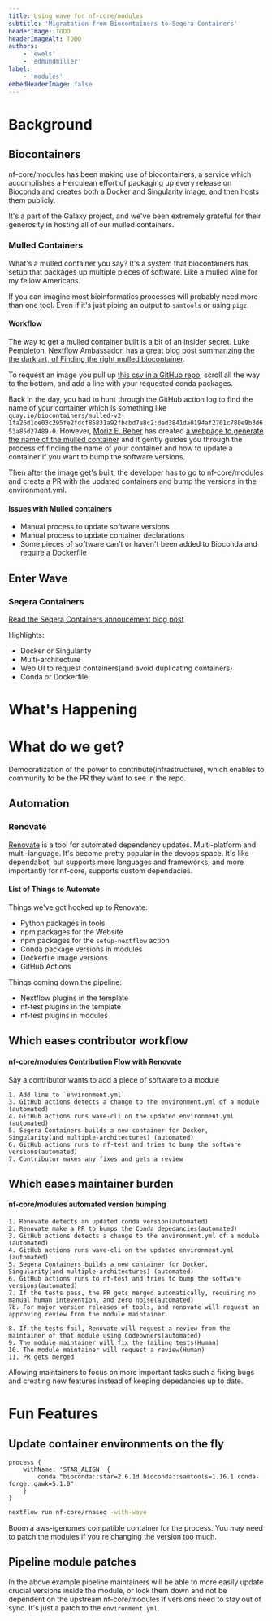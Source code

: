 ```yaml
---
title: Using wave for nf-core/modules
subtitle: 'Migratation from Biocontainers to Seqera Containers'
headerImage: TODO
headerImageAlt: TODO
authors:
    - 'ewels'
    - 'edmundmiller'
label:
    - 'modules'
embedHeaderImage: false
---
```


<!-- Thinking this might need to be a series... -->
<!-- Containers background -->
<!-- nf-core Containers automation -->
<!-- Fun with nf-core containers? -->

# Background

## Biocontainers

nf-core/modules has been making use of biocontainers, a service which accomplishes a Herculean effort of packaging up every release on Bioconda and creates both a Docker and Singularity image, and then hosts them publicly.

It's a part of the Galaxy project, and we've been extremely grateful for their generosity in hosting all of our mulled containers.

### Mulled Containers

What's a mulled container you say? It's a system that biocontainers has setup that packages up multiple pieces of software. Like a mulled wine for my fellow Americans.

If you can imagine most bioinformatics processes will probably need more than one tool. Even if it's just piping an output to `samtools` or using `pigz`.

#### Workflow

The way to get a mulled container built is a bit of an insider secret. Luke Pembleton, Nextflow Ambassador, has [a great blog post summarizing the the dark art, of Finding the right mulled biocontainer](https://lpembleton.rbind.io/posts/mulled-biocontainers/).

<!-- Galaxy docs https://docs.galaxyproject.org/en/master/admin/container_resolvers.html -->

To request an image you pull up [this csv in a GitHub repo](https://github.com/BioContainers/multi-package-containers/blob/master/combinations/hash.tsv), scroll all the way to the bottom, and add a line with your requested conda packages.

Back in the day, you had to hunt through the GitHub action log to find the name of your container which is something like `quay.io/biocontainers/mulled-v2-1fa26d1ce03c295fe2fdcf85831a92fbcbd7e8c2:ded3841da0194af2701c780e9b3d653a85d27489-0`. However, [Moriz E. Beber](https://github.com/Midnighter) has created [a webpage to generate the name of the mulled container](https://midnighter.github.io/mulled) and it gently guides you through the process of finding the name of your container and how to update a container if you want to bump the software versions.

Then after the image get's built, the developer has to go to nf-core/modules and create a PR with the updated containers and bump the versions in the environment.yml.

#### Issues with Mulled containers

-   Manual process to update software versions
-   Manual process to update container declarations
-   Some pieces of software can't or haven't been added to Bioconda and require a Dockerfile
<!-- TODO Maybe mention we've gotten push back about the cost when updating samtools versions? -->

## Enter Wave

### Seqera Containers

[Read the Seqera Containers annoucement blog post](https://seqera.io/news/seqera-containers-to-enable-bioinformatics-reproducibility-and-innovation/)

Highlights:

-   Docker or Singularity
-   Multi-architecture
-   Web UI to request containers(and avoid duplicating containers)
-   Conda or Dockerfile
<!-- - 5 year guarentee? -->

# What's Happening

<!-- TODO Add Indiana Jones pytest-workflow to nf-test meme-->
<!-- TODO Add Indiana Jones pytest-workflow to nf-test meme with Seqera containers overlayed?-->

# What do we get?

Democratization of the power to contribute(infrastructure), which enables to community to be the PR they want to see in the repo.

## Automation

### Renovate

[Renovate](https://docs.renovatebot.com/) is a tool for automated dependency updates. Multi-platform and multi-language. It's become pretty popular in the devops space. It's like dependabot, but supports more languages and frameworks, and more importantly for nf-core, supports custom dependacies.

#### List of Things to Automate

Things we've got hooked up to Renovate:

-   Python packages in tools
-   npm packages for the Website
-   npm packages for the `setup-nextflow` action
-   Conda package versions in modules
-   Dockerfile image versions
-   GitHub Actions

Things coming down the pipeline:

-   Nextflow plugins in the template
-   nf-test plugins in the template
-   nf-test plugins in modules

## Which eases contributor workflow

#### nf-core/modules Contribution Flow with Renovate

Say a contributor wants to add a piece of software to a module

<!-- TODO make this into an actual graph -->

```mermaid
1. Add line to `environment.yml`
3. GitHub actions detects a change to the environment.yml of a module (automated)
4. GitHub actions runs wave-cli on the updated environment.yml (automated)
5. Seqera Containers builds a new container for Docker, Singularity(and multiple-architectures) (automated)
6. GitHub actions runs to nf-test and tries to bump the software versions(automated)
7. Contributor makes any fixes and gets a review
```

## Which eases maintainer burden

<!-- Guess these two can be combined as well -->

#### nf-core/modules automated version bumping

<!-- TODO make this into an actual graph -->

```mermaid
1. Renovate detects an updated conda version(automated)
2. Renovate make a PR to bumps the Conda depedancies(automated)
3. GitHub actions detects a change to the environment.yml of a module (automated)
4. GitHub actions runs wave-cli on the updated environment.yml (automated)
5. Seqera Containers builds a new container for Docker, Singularity(and multiple-architectures) (automated)
6. GitHub actions runs to nf-test and tries to bump the software versions(automated)
7. If the tests pass, the PR gets merged automatically, requiring no manual human intevention, and zero noise(automated)
7b. For major version releases of tools, and renovate will request an approving review from the module maintainer.

8. If the tests fail, Renovate will request a review from the maintainer of that module using Codeowners(automated)
9. The module maintainer will fix the failing tests(Human)
10. The module maintainer will request a review(Human)
11. PR gets merged
```

Allowing maintainers to focus on more important tasks such a fixing bugs and creating new features instead of keeping depedancies up to date.

# Fun Features

<!-- Free wins? -->

## Update container environments on the fly

```nextflow
process {
    withName: 'STAR_ALIGN' {
        conda "bioconda::star=2.6.1d bioconda::samtools=1.16.1 conda-forge::gawk=5.1.0"
    }
}
```

```bash
nextflow run nf-core/rnaseq -with-wave
```

Boom a aws-igenomes compatible container for the process. You may need to patch the modules if you're changing the version too much.

## Pipeline module patches

In the above example pipeline maintainers will be able to more easily update crucial versions inside the module, or lock them down and not be dependent on the upstream nf-core/modules if versions need to stay out of sync. It's just a patch to the `environment.yml`.

<!-- TODO Come up with a practical example of why this might happen-->
